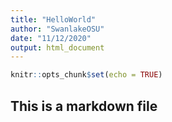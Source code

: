 ```yaml
---
title: "HelloWorld"
author: "SwanlakeOSU"
date: "11/12/2020"
output: html_document
---
```


```r
knitr::opts_chunk$set(echo = TRUE)
```

## This is a markdown file
